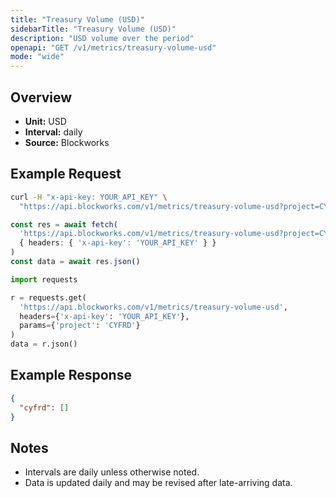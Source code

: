 ```yaml
---
title: "Treasury Volume (USD)"
sidebarTitle: "Treasury Volume (USD)"
description: "USD volume over the period"
openapi: "GET /v1/metrics/treasury-volume-usd"
mode: "wide"
---
```


## Overview

- **Unit:** USD
- **Interval:** daily
- **Source:** Blockworks

## Example Request

<CodeGroup>

```bash cURL
curl -H "x-api-key: YOUR_API_KEY" \
  "https://api.blockworks.com/v1/metrics/treasury-volume-usd?project=CYFRD"
```

```typescript TypeScript
const res = await fetch(
  'https://api.blockworks.com/v1/metrics/treasury-volume-usd?project=CYFRD',
  { headers: { 'x-api-key': 'YOUR_API_KEY' } }
)
const data = await res.json()
```

```python Python
import requests

r = requests.get(
  'https://api.blockworks.com/v1/metrics/treasury-volume-usd',
  headers={'x-api-key': 'YOUR_API_KEY'},
  params={'project': 'CYFRD'}
)
data = r.json()
```

</CodeGroup>

## Example Response

```json
{
  "cyfrd": []
}
```

## Notes
- Intervals are daily unless otherwise noted.
- Data is updated daily and may be revised after late-arriving data.